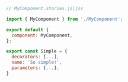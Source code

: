 ```js
// MyComponent.stories.js|jsx

import { MyComponent } from './MyComponent';

export default {
  component: MyComponent,
};

export const Simple = {
  decorators: [...],
  name: 'So simple!',
  parameters: {...},
}
```
